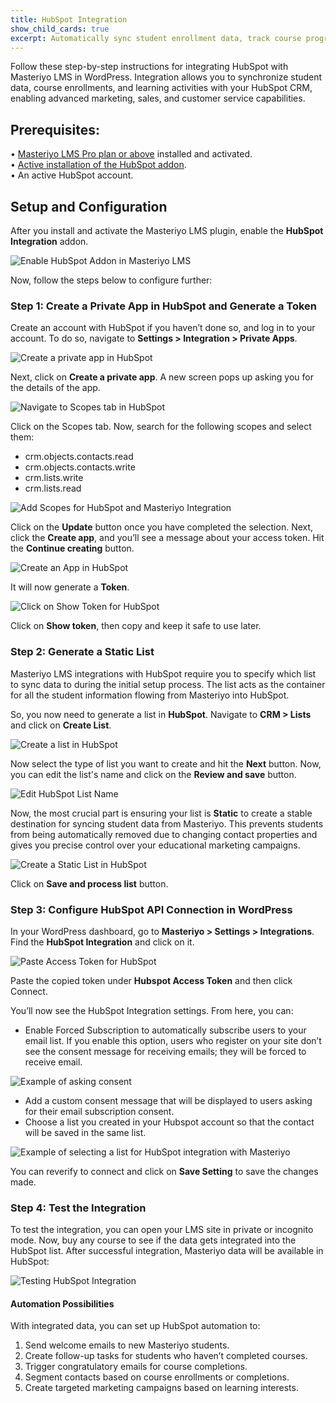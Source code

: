 ```yaml
---
title: HubSpot Integration
show_child_cards: true
excerpt: Automatically sync student enrollment data, track course progress, and trigger personalized email campaigns by connecting your educational content seamlessly with marketing automation.
---
```


Follow these step-by-step instructions for integrating HubSpot with Masteriyo LMS in WordPress. Integration allows you to synchronize student data, course enrollments, and learning activities with your HubSpot CRM, enabling advanced marketing, sales, and customer service capabilities.

## Prerequisites:
•	[Masteriyo LMS Pro plan or above](https://masteriyo.com/pricing/) installed and activated.  
•	[Active installation of the HubSpot addon](https://docs.masteriyo.com/getting-started/activate-masteriyo-addons).  
•	An active HubSpot account. 

## Setup and Configuration
After you install and activate the Masteriyo LMS plugin, enable the **HubSpot Integration** addon. 

![Enable HubSpot Addon in Masteriyo LMS](https://raw.githubusercontent.com/Masteriyo/masteriyo-docs/main/assets/images/hubspot-integration/enable-hubspot-integration.png)

Now, follow the steps below to configure further:

### Step 1: Create a Private App in HubSpot and Generate a Token
Create an account with HubSpot if you haven’t done so, and log in to your account. To do so, navigate to **Settings > Integration > Private Apps**. 

![Create a private app in HubSpot](https://raw.githubusercontent.com/Masteriyo/masteriyo-docs/main/assets/images/hubspot-integration/navigate-to-private-apps-and-create-a-private-app.png)

Next, click on **Create a private app**. A new screen pops up asking you for the details of the app. 

![Navigate to Scopes tab in HubSpot](https://raw.githubusercontent.com/Masteriyo/masteriyo-docs/main/assets/images/hubspot-integration/add-basic-info-and-click-on-scopes.png)

Click on the Scopes tab. Now, search for the following scopes and select them:
- crm.objects.contacts.read
- crm.objects.contacts.write
- crm.lists.write
- crm.lists.read

![Add Scopes for HubSpot and Masteriyo Integration](https://raw.githubusercontent.com/Masteriyo/masteriyo-docs/main/assets/images/hubspot-integration/add-scopes-and-update.png)

Click on the **Update** button once you have completed the selection.
Next, click the **Create app**, and you’ll see a message about your access token. Hit the **Continue creating** button. 

![Create an App in HubSpot](https://raw.githubusercontent.com/Masteriyo/masteriyo-docs/main/assets/images/hubspot-integration/click-on-create-app.png)

It will now generate a **Token**. 

![Click on Show Token for HubSpot](https://raw.githubusercontent.com/Masteriyo/masteriyo-docs/main/assets/images/hubspot-integration/hubspot-token.png)

Click on **Show token**, then copy and keep it safe to use later. 

### Step 2: Generate a Static List
Masteriyo LMS integrations with HubSpot require you to specify which list to sync data to during the initial setup process. The list acts as the container for all the student information flowing from Masteriyo into HubSpot.   

So, you now need to generate a list in **HubSpot**. Navigate to **CRM > Lists** and click on **Create List**. 

![Create a list in HubSpot](https://raw.githubusercontent.com/Masteriyo/masteriyo-docs/main/assets/images/hubspot-integration/create-a-list-in-hubspot.png)
 
Now select the type of list you want to create and hit the **Next** button. Now, you can edit the list's name and click on the **Review and save** button. 

![Edit HubSpot List Name](https://raw.githubusercontent.com/Masteriyo/masteriyo-docs/main/assets/images/hubspot-integration/edit-name-of-hubspot-list-and-save.png)
 
Now, the most crucial part is ensuring your list is **Static** to create a stable destination for syncing student data from Masteriyo. This prevents students from being automatically removed due to changing contact properties and gives you precise control over your educational marketing campaigns.

![Create a Static List in HubSpot](https://raw.githubusercontent.com/Masteriyo/masteriyo-docs/main/assets/images/hubspot-integration/save-your-list-as-static.png)

Click on **Save and process list** button. 

### Step 3: Configure HubSpot API Connection in WordPress
In your WordPress dashboard, go to **Masteriyo > Settings > Integrations**. Find the **HubSpot Integration** and click on it.

![Paste Access Token for HubSpot](https://raw.githubusercontent.com/Masteriyo/masteriyo-docs/main/assets/images/hubspot-integration/navigate-to-masteriyo-settings-integration.png)
 
Paste the copied token under **Hubspot Access Token** and then click Connect.  

You’ll now see the HubSpot Integration settings. From here, you can:
-	Enable Forced Subscription to automatically subscribe users to your email list. If you enable this option, users who register on your site don’t see the consent message for receiving emails; they will be forced to receive email.

![Example of asking consent](https://raw.githubusercontent.com/Masteriyo/masteriyo-docs/main/assets/images/hubspot-integration/asking-consent-for-email-collection.png)

-	Add a custom consent message that will be displayed to users asking for their email subscription consent.   
-	Choose a list you created in your Hubspot account so that the contact will be saved in the same list.   

![Example of selecting a list for HubSpot integration with Masteriyo ](https://raw.githubusercontent.com/Masteriyo/masteriyo-docs/main/assets/images/hubspot-integration/select-hubspot-list-in-masteriyo-dashboard.png)
 
You can reverify to connect and click on **Save Setting** to save the changes made.    

### Step 4: Test the Integration
To test the integration, you can open your LMS site in private or incognito mode. Now, buy any course to see if the data gets integrated into the HubSpot list. After successful integration, Masteriyo data will be available in HubSpot:

![Testing HubSpot Integration](https://raw.githubusercontent.com/Masteriyo/masteriyo-docs/main/assets/images/hubspot-integration/testing-hubspot-integration-with-masteriyo.gif)

#### Automation Possibilities
With integrated data, you can set up HubSpot automation to:
1.	Send welcome emails to new Masteriyo students.
2.	Create follow-up tasks for students who haven’t completed courses.
3.	Trigger congratulatory emails for course completions.
4.	Segment contacts based on course enrollments or completions.
5.	Create targeted marketing campaigns based on learning interests.
